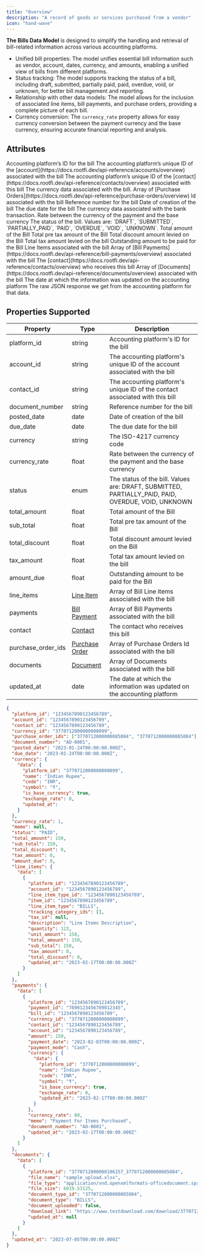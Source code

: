 ```yaml
---
title: "Overview"
description: "A record of goods or services purchased from a vendor"
icon: "hand-wave"
---
```


**The Bills Data Model** is designed to simplify the handling and retrieval of bill-related information across various accounting platforms.

- Unified bill properties: The model unifies essential bill information such as vendor, account, dates, currency, and amounts, enabling a unified view of bills from different platforms.
- Status tracking: The model supports tracking the status of a bill, including draft, submitted, partially paid, paid, overdue, void, or unknown, for better bill management and reporting.
- Relationship with other data models: The model allows for the inclusion of associated line items, bill payments, and purchase orders, providing a complete picture of each bill.
- Currency conversion: The `currency_rate` property allows for easy currency conversion between the payment currency and the base currency, ensuring accurate financial reporting and analysis.

## Attributes

<ResponseField name="platform_id" type="string" required>
  Accounting platform’s ID for the bill
</ResponseField>

<ResponseField name="account_id" type="string">
  The accounting platform’s unique ID of the [account](https://docs.rootfi.dev/api-reference/accounts/overview) associated with the bill
</ResponseField>

<ResponseField name="contact_id" type="string">
  The accounting platform’s unique ID of the [contact](https://docs.rootfi.dev/api-reference/contacts/overview) associated with this bill
</ResponseField>

<ResponseField name="currency_id" type="string">
  The currency data associated with the bill.
</ResponseField>

<ResponseField name="purchase_order_ids" type="Array">
  Array of [Purchase Orders](https://docs.rootfi.dev/api-reference/purchase-orders/overview) Id associated with the bill
</ResponseField>

<ResponseField name="document_number" type="string">
  Reference number for the bill
</ResponseField>

<ResponseField name="posted_date" type="date">
  Date of creation of the bill
</ResponseField>

<ResponseField name="due_date" type="date">
  The due date for the bill
</ResponseField>

<ResponseField name="currency" type="string">
  The currency data associated with the bank transaction.
  <Expandable title="properties">
    <ResponseField name="data" type="Object">
      <Expandable title="properties">
        <Snippet file="currency_snippet.mdx" />
      </Expandable>
    </ResponseField>
  </Expandable>
</ResponseField>

<ResponseField name="currency_rate" type="float">
  Rate between the currency of the payment and the base currency
</ResponseField>

<ResponseField name="status" type="enum">
  The status of the bill. Values are: `DRAFT`, `SUBMITTED`, `PARTIALLY_PAID`, `PAID`, `OVERDUE`, `VOID`, `UNKNOWN`.
</ResponseField>

<ResponseField name="total_amount" type="float">
  Total amount of the Bill
</ResponseField>

<ResponseField name="sub_total" type="float">
  Total pre tax amount of the Bill
</ResponseField>

<ResponseField name="total_discount" type="float">
  Total discount amount levied on the Bill
</ResponseField>

<ResponseField name="tax_amount" type="float">
  Total tax amount levied on the bill
</ResponseField>

<ResponseField name="amount_due" type="float">
  Outstanding amount to be paid for the Bill
</ResponseField>

<ResponseField name="line_items" type="Line Item">
  Line Items associated with the bill
  <Expandable title="properties">
    <ResponseField name="data" type="Object">
      <Expandable title="properties">
        <Snippet file="line_items_snippeet.mdx" />
      </Expandable>
    </ResponseField>
  </Expandable>
</ResponseField>

<ResponseField name="payments" type="Bill Payment">
  Array of [Bill Payments](https://docs.rootfi.dev/api-reference/bill-payments/overview) associated with the bill
  <Expandable title="properties">
    <ResponseField name="data" type="Object">
      <Expandable title="properties">
        <Snippet file="bill_payment.mdx" />
      </Expandable>
    </ResponseField>
  </Expandable>
</ResponseField>

<ResponseField name="contact" type="Contact">
  The [contact](https://docs.rootfi.dev/api-reference/contacts/overview) who receives this bill
</ResponseField>

<ResponseField name="documents" type="Document">
  Array of [Documents](https://docs.rootfi.dev/api-reference/documents/overview) associated with the bill
  <Expandable title="properties">
    <ResponseField name="data" type="Object">
      <Expandable title="properties">
        <Snippet file="documents_snippet.mdx" />
      </Expandable>
    </ResponseField>
  </Expandable>
</ResponseField>

<ResponseField name="updated_at" type="date">
  The date at which the information was updated on the accounting platform
</ResponseField>

<ResponseField name="raw_data" type="object">
  The raw JSON response we get from the accounting platform for that data.
</ResponseField>

## Properties Supported

| Property           | Type                                    | Description                                                                                        |
| ------------------ | --------------------------------------- | -------------------------------------------------------------------------------------------------- |
| platform_id        | string                                  | Accounting platform's ID for the bill                                                              |
| account_id         | string                                  | The accounting platform's unique ID of the account associated with the bill                        |
| contact_id         | string                                  | The accounting platform's unique ID of the contact associated with this bill                       |
| document_number    | string                                  | Reference number for the bill                                                                      |
| posted_date        | date                                    | Date of creation of the bill                                                                       |
| due_date           | date                                    | The due date for the bill                                                                          |
| currency           | string                                  | The ISO-4217 currency code                                                                         |
| currency_rate      | float                                   | Rate between the currency of the payment and the base currency                                     |
| status             | enum                                    | The status of the bill. Values are: DRAFT, SUBMITTED, PARTIALLY_PAID, PAID, OVERDUE, VOID, UNKNOWN |
| total_amount       | float                                   | Total amount of the Bill                                                                           |
| sub_total          | float                                   | Total pre tax amount of the Bill                                                                   |
| total_discount     | float                                   | Total discount amount levied on the Bill                                                           |
| tax_amount         | float                                   | Total tax amount levied on the bill                                                                |
| amount_due         | float                                   | Outstanding amount to be paid for the Bill                                                         |
| line_items         | [Line Item](/docs/line-items)           | Array of Bill Line items associated with the bill                                                  |
| payments           | [Bill Payment](/docs/bill-payments)     | Array of Bill Payments associated with the bill                                                    |
| contact            | [Contact](/docs/contacts)               | The contact who receives this bill                                                                 |
| purchase_order_ids | [Purchase Order](/docs/purchase-orders) | Array of Purchase Orders Id associated with the bill                                               |
| documents          | [Document](/docs/documents)             | Array of Documents associated with the bill                                                        |
| updated_at         | date                                    | The date at which the information was updated on the accounting platform                           |

<ResponseExample name="The Account Object" >

```json The Bills Response Object
{
  "platform_id": "1234567890123456789",
  "account_id": "1234567890123456789",
  "contact_id": "1234567890123456789",
  "currency_id": "3770712000000000099",
  "purchase_order_ids": ["3770712000000085084", "3770712000000085084"],
  "document_number": "AO-0001",
  "posted_date": "2023-01-24T00:00:00.000Z",
  "due_date": "2023-01-24T00:00:00.000Z",
  "currency": {
    "data": {
      "platform_id": "3770712000000000099",
      "name": "Indian Rupee",
      "code": "INR",
      "symbol": "₹",
      "is_base_currency": true,
      "exchange_rate": 0,
      "updated_at":
    }
  },
  "currency_rate": 1,
  "memo": null,
  "status": "PAID",
  "total_amount": 150,
  "sub_total": 150,
  "total_discount": 0,
  "tax_amount": 0,
  "amount_due": 0,
  "line_items": {
    "data": [
      {
        "platform_id": "1234567890123456789",
        "account_id": "1234567890123456789",
        "line_item_type_id": "1234567890123456789",
        "item_id": "1234567890123456789",
        "line_item_type": "BILLS",
        "tracking_category_ids": [],
        "tax_id": null,
        "description": "Line Items Description",
        "quantity": 123,
        "unit_amount": 150,
        "total_amount": 150,
        "sub_total": 150,
        "tax_amount": 0,
        "total_discount": 0,
        "updated_at": "2023-02-17T00:00:00.000Z"
      }
    ]
  },
  "payments": {
    "data": [
      {
        "platform_id": "1234567890123456789",
        "payment_id": "7890123456789012345",
        "bill_id": "1234567890123456789",
        "currency_id": "3770712000000000099",
        "contact_id": "1234567890123456789",
        "account_id": "1234567890123456789",
        "amount": 150,
        "payment_date": "2023-02-03T00:00:00.000Z",
        "payment_mode": "Cash",
        "currency": {
          "data": {
            "platform_id": "3770712000000000099",
            "name": "Indian Rupee",
            "code": "INR",
            "symbol": "₹",
            "is_base_currency": true,
            "exchange_rate": 0,
            "updated_at": "2023-02-17T00:00:00.000Z"
          }
        },
        "currency_rate": 80,
        "memo": "Payment For Items Purchased",
        "document_number": "AO-0001",
        "updated_at": "2023-02-17T00:00:00.000Z"
      }
    ]
  },
  "documents": {
    "data": [
      {
        "platform_id": "3770712000000106157_3770712000000085084",
        "file_name": "sample_upload.xlsx",
        "file_type": "application/vnd.openxmlformats-officedocument.spreadsheetml.sheet",
        "file_size": 6019.53125,
        "document_type_id": "3770712000000085084",
        "document_type": "BILLS",
        "document_uploaded": false,
        "download_link": "https://www.testdownload.com/download/3770712000000106157_3770712000000085084",
        "updated_at": null
      }
    ]
  },
  "updated_at": "2023-07-05T00:00:00.000Z"
}
```

</ResponseExample>
